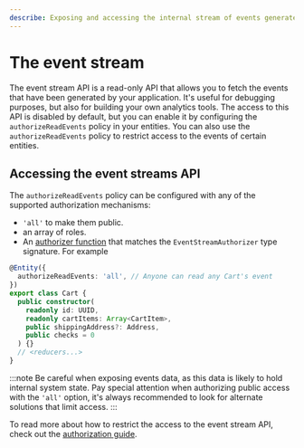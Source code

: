 ```yaml
---
describe: Exposing and accessing the internal stream of events generated by your application.
---
```


# The event stream

The event stream API is a read-only API that allows you to fetch the events that have been generated by your application. It's useful for debugging purposes, but also for building your own analytics tools. The access to this API is disabled by default, but you can enable it by configuring the `authorizeReadEvents` policy in your entities. You can also use the `authorizeReadEvents` policy to restrict access to the events of certain entities.

## Accessing the event streams API

The `authorizeReadEvents` policy can be configured with any of the supported authorization mechanisms:

- `'all'` to make them public.
- an array of roles.
- An [authorizer function](/security/authorization#event-stream-authorizers) that matches the `EventStreamAuthorizer` type signature. For example

```typescript
@Entity({
  authorizeReadEvents: 'all', // Anyone can read any Cart's event
})
export class Cart {
  public constructor(
    readonly id: UUID,
    readonly cartItems: Array<CartItem>,
    public shippingAddress?: Address,
    public checks = 0
  ) {}
  // <reducers...>
}
```

:::note
Be careful when exposing events data, as this data is likely to hold internal system state. Pay special attention when authorizing public access with the `'all'` option, it's always recommended to look for alternate solutions that limit access.
:::

To read more about how to restrict the access to the event stream API, check out the [authorization guide](/security/authorization).
